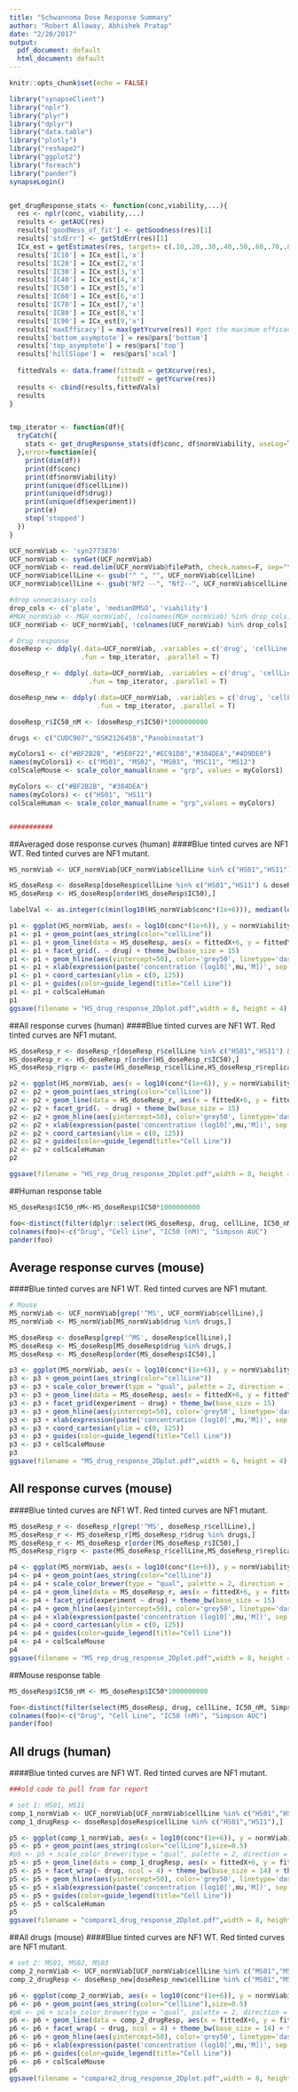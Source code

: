 ```yaml
---
title: "Schwannoma Dose Response Summary"
author: "Robert Allaway, Abhishek Pratap"
date: "2/20/2017"
output:
  pdf_document: default
  html_document: default
---
```

  
```r
knitr::opts_chunk$set(echo = FALSE)
```

```r
library("synapseClient")
library("nplr")
library("plyr")
library("dplyr")
library("data.table")
library("plotly")
library("reshape2")
library("ggplot2")
library("foreach")
library("pander")
synapseLogin()


get_drugResponse_stats <- function(conc,viability,...){
  res <- nplr(conc, viability,...)
  results <- getAUC(res)
  results['goodNess_of_fit'] <- getGoodness(res)[1]
  results['stdErr'] <- getStdErr(res)[1]
  ICx_est = getEstimates(res, targets= c(.10,.20,.30,.40,.50,.60,.70,.80,.90))
  results['IC10'] = ICx_est[1,'x']
  results['IC20'] = ICx_est[2,'x']
  results['IC30'] = ICx_est[3,'x']
  results['IC40'] = ICx_est[4,'x']
  results['IC50'] = ICx_est[5,'x']
  results['IC60'] = ICx_est[6,'x']
  results['IC70'] = ICx_est[7,'x']
  results['IC80'] = ICx_est[8,'x']
  results['IC90'] = ICx_est[9,'x']
  results['maxEfficacy'] = max(getYcurve(res)) #get the maximum efficacy of the drug
  results['bottom_asymptote'] = res@pars['bottom']
  results['top_asymptote'] = res@pars['top']
  results['hillSlope'] =  res@pars['scal']
  
  fittedVals <- data.frame(fittedX = getXcurve(res),
                           fittedY = getYcurve(res))
  results <- cbind(results,fittedVals)
  results
}


tmp_iterator <- function(df){
  tryCatch({
    stats <- get_drugResponse_stats(df$conc, df$normViability, useLog=T)  
  },error=function(e){
    print(dim(df))
    print(df$conc)
    print(df$normViability)
    print(unique(df$cellLine))
    print(unique(df$drug))
    print(unique(df$experiment))
    print(e)
    stop('stopped')
  })
}

UCF_normViab <- 'syn2773870'
UCF_normViab <- synGet(UCF_normViab)
UCF_normViab <- read.delim(UCF_normViab@filePath, check.names=F, sep="\t", header=T,stringsAsFactors = FALSE)
UCF_normViab$cellLine <- gsub("^ ", "", UCF_normViab$cellLine)
UCF_normViab$cellLine <- gsub("Nf2 --", "Nf2--", UCF_normViab$cellLine)

#drop unnecassary cols
drop_cols <- c('plate', 'medianDMSO', 'viability')
#MGH_normViab <- MGH_normViab[, !colnames(MGH_normViab) %in% drop_cols]
UCF_normViab <- UCF_normViab[, !colnames(UCF_normViab) %in% drop_cols]

# Drug response
doseResp <- ddply(.data=UCF_normViab, .variables = c('drug', 'cellLine', 'experiment'), 
                  .fun = tmp_iterator, .parallel = T)

doseResp_r <- ddply(.data=UCF_normViab, .variables = c('drug', 'cellLine', 'experiment','replicate'), 
                    .fun = tmp_iterator, .parallel = T)

doseResp_new <- ddply(.data=UCF_normViab, .variables = c('drug', 'cellLine'), 
                      .fun = tmp_iterator, .parallel = T)

doseResp_r$IC50_nM <- (doseResp_r$IC50)*1000000000

drugs <- c("CUDC907","GSK2126458","Panobinostat")

myColors1 <- c("#BF2B2B", "#5E0F22","#EC91D8","#384DEA","#4D9DE0")
names(myColors1) <- c("MS01", "MS02", "MS03", "MSC11", "MS12")
colScaleMouse <- scale_color_manual(name = "grp", values = myColors1)

myColors <- c("#BF2B2B", "#384DEA")
names(myColors) <- c("HS01", "HS11")
colScaleHuman <- scale_color_manual(name = "grp",values = myColors)


###########
```

##Averaged dose response curves (human)
####Blue tinted curves are NF1 WT. Red tinted curves are NF1 mutant. 

```r
HS_normViab <- UCF_normViab[UCF_normViab$cellLine %in% c("HS01","HS11") & UCF_normViab$drug %in% drugs,]

HS_doseResp <- doseResp[doseResp$cellLine %in% c("HS01","HS11") & doseResp$drug %in% drugs,]
HS_doseResp <- HS_doseResp[order(HS_doseResp$IC50),]

labelVal <- as.integer(c(min(log10(HS_normViab$conc*(1e+6))), median(log10(HS_normViab$conc*(1e+6))), max(log10(HS_normViab$conc*(1e+6)))))

p1 <- ggplot(HS_normViab, aes(x = log10(conc*(1e+6)), y = normViability*100)) 
p1 <- p1 + geom_point(aes_string(color="cellLine")) 
p1 <- p1 + geom_line(data = HS_doseResp, aes(x = fittedX+6, y = fittedY*100, colour = cellLine, group = cellLine))
p1 <- p1 + facet_grid(. ~ drug) + theme_bw(base_size = 15)
p1 <- p1 + geom_hline(aes(yintercept=50), color='grey50', linetype='dashed')
p1 <- p1 + xlab(expression(paste('concentration (log10[',mu,'M])', sep = ""))) + ylab('cell viability %')
p1 <- p1 + coord_cartesian(ylim = c(0, 125))
p1 <- p1 + guides(color=guide_legend(title="Cell Line"))
p1 <- p1 + colScaleHuman
p1
ggsave(filename = "HS_drug_response_2Dplot.pdf",width = 8, height = 4)
```

##All response curves (human)
####Blue tinted curves are NF1 WT. Red tinted curves are NF1 mutant. 

```r

HS_doseResp_r <- doseResp_r[doseResp_r$cellLine %in% c("HS01","HS11") & doseResp_r$drug %in% drugs,]
HS_doseResp_r <- HS_doseResp_r[order(HS_doseResp_r$IC50),]
HS_doseResp_r$grp <- paste(HS_doseResp_r$cellLine,HS_doseResp_r$replicate)

p2 <- ggplot(HS_normViab, aes(x = log10(conc*(1e+6)), y = normViability*100)) 
p2 <- p2 + geom_point(aes_string(color="cellLine")) 
p2 <- p2 + geom_line(data = HS_doseResp_r, aes(x = fittedX+6, y = fittedY*100, colour = cellLine, group = grp))
p2 <- p2 + facet_grid(. ~ drug) + theme_bw(base_size = 15)
p2 <- p2 + geom_hline(aes(yintercept=50), color='grey50', linetype='dashed')
p2 <- p2 + xlab(expression(paste('concentration (log10[',mu,'M])', sep = ""))) + ylab('cell viability %') 
p2 <- p2 + coord_cartesian(ylim = c(0, 125))
p2 <- p2 + guides(color=guide_legend(title="Cell Line"))
p2 <- p2 + colScaleHuman
p2

ggsave(filename = "HS_rep_drug_response_2Dplot.pdf",width = 8, height = 4)
```

##Human response table 

```r
HS_doseResp$IC50_nM<-HS_doseResp$IC50*1000000000

foo<-distinct(filter(dplyr::select(HS_doseResp, drug, cellLine, IC50_nM, Simpson), drug %in% c("CUDC907", "GSK2126458", "Panobinostat") & cellLine %in% c("HS01", "HS11")))
colnames(foo)<-c("Drug", "Cell Line", "IC50 (nM)", "Simpson AUC")
pander(foo)
```

## Average response curves (mouse)
####Blue tinted curves are NF1 WT. Red tinted curves are NF1 mutant. 

```r

# Mouse
MS_normViab <- UCF_normViab[grep('^MS', UCF_normViab$cellLine),]
MS_normViab <- MS_normViab[MS_normViab$drug %in% drugs,]

MS_doseResp <- doseResp[grep('^MS', doseResp$cellLine),]
MS_doseResp <- MS_doseResp[MS_doseResp$drug %in% drugs,]
MS_doseResp <- MS_doseResp[order(MS_doseResp$IC50),]

p3 <- ggplot(MS_normViab, aes(x = log10(conc*(1e+6)), y = normViability*100)) 
p3 <- p3 + geom_point(aes_string(color="cellLine")) 
p3 <- p3 + scale_color_brewer(type = "qual", palette = 2, direction = 1)
p3 <- p3 + geom_line(data = MS_doseResp, aes(x = fittedX+6, y = fittedY*100, colour = cellLine, group = cellLine))
p3 <- p3 + facet_grid(experiment ~ drug) + theme_bw(base_size = 15)
p3 <- p3 + geom_hline(aes(yintercept=50), color='grey50', linetype='dashed')
p3 <- p3 + xlab(expression(paste('concentration (log10[',mu,'M])', sep = ""))) + ylab('cell viability %') 
p3 <- p3 + coord_cartesian(ylim = c(0, 125))
p3 <- p3 + guides(color=guide_legend(title="Cell Line"))
p3 <- p3 + colScaleMouse
p3
ggsave(filename = "MS_drug_response_2Dplot.pdf",width = 6, height = 4)
```

## All response curves (mouse)
####Blue tinted curves are NF1 WT. Red tinted curves are NF1 mutant. 

```r

MS_doseResp_r <- doseResp_r[grep('^MS', doseResp_r$cellLine),]
MS_doseResp_r <- MS_doseResp_r[MS_doseResp_r$drug %in% drugs,]
MS_doseResp_r <- MS_doseResp_r[order(MS_doseResp_r$IC50),]
MS_doseResp_r$grp <- paste(MS_doseResp_r$cellLine,MS_doseResp_r$replicate)

p4 <- ggplot(MS_normViab, aes(x = log10(conc*(1e+6)), y = normViability*100)) 
p4 <- p4 + geom_point(aes_string(color="cellLine")) 
p4 <- p4 + scale_color_brewer(type = "qual", palette = 2, direction = 1)
p4 <- p4 + geom_line(data = MS_doseResp_r, aes(x = fittedX+6, y = fittedY*100, colour = cellLine, group = grp))
p4 <- p4 + facet_grid(experiment ~ drug) + theme_bw(base_size = 15)
p4 <- p4 + geom_hline(aes(yintercept=50), color='grey50', linetype='dashed')
p4 <- p4 + xlab(expression(paste('concentration (log10[',mu,'M])', sep = ""))) + ylab('cell viability %') 
p4 <- p4 + coord_cartesian(ylim = c(0, 125))
p4 <- p4 + guides(color=guide_legend(title="Cell Line"))
p4 <- p4 + colScaleMouse
p4
ggsave(filename = "MS_rep_drug_response_2Dplot.pdf",width = 8, height = 5)

```

##Mouse response table 

```r
MS_doseResp$IC50_nM <- MS_doseResp$IC50*1000000000

foo<-distinct(filter(select(MS_doseResp, drug, cellLine, IC50_nM, Simpson), drug %in% c("CUDC907", "GSK2126458", "Panobinostat") & cellLine %in% c("MS01", "MS02", "MS03", "MS11", "MS12")))
colnames(foo)<-c("Drug", "Cell Line", "IC50 (nM)", "Simpson AUC")
pander(foo)
```

## All drugs (human)
####Blue tinted curves are NF1 WT. Red tinted curves are NF1 mutant. 

```r
###old code to pull from for report

# set 1: HS01, HS11
comp_1_normViab <- UCF_normViab[UCF_normViab$cellLine %in% c("HS01","HS11"),]
comp_1_drugResp <- doseResp[doseResp$cellLine %in% c("HS01","HS11"),]

p5 <- ggplot(comp_1_normViab, aes(x = log10(conc*(1e+6)), y = normViability*100)) 
p5 <- p5 + geom_point(aes_string(color="cellLine"),size=0.5) 
#p5 <- p5 + scale_color_brewer(type = "qual", palette = 2, direction = 1)
p5 <- p5 + geom_line(data = comp_1_drugResp, aes(x = fittedX+6, y = fittedY*100, colour = cellLine, group = cellLine))
p5 <- p5 + facet_wrap(~ drug, ncol = 4) + theme_bw(base_size = 14) + theme(legend.position=c(0.85,0.08))
p5 <- p5 + geom_hline(aes(yintercept=50), color='grey50', linetype='dashed')
p5 <- p5 + xlab(expression(paste('concentration (log10[',mu,'M])', sep = ""))) + ylab('cell viability %') 
p5 <- p5 + guides(color=guide_legend(title="Cell Line"))
p5 <- p5 + colScaleHuman
p5
ggsave(filename = "compare1_drug_response_2Dplot.pdf",width = 8, height = 12)

```

##All drugs (mouse)
####Blue tinted curves are NF1 WT. Red tinted curves are NF1 mutant. 

```r

# set 2: MS01, MS02, MS03
comp_2_normViab <- UCF_normViab[UCF_normViab$cellLine %in% c("MS01","MS02","MS03"),]
comp_2_drugResp <- doseResp_new[doseResp_new$cellLine %in% c("MS01","MS02","MS03"),]

p6 <- ggplot(comp_2_normViab, aes(x = log10(conc*(1e+6)), y = normViability*100)) 
p6 <- p6 + geom_point(aes_string(color="cellLine"),size=0.5) 
#p6 <- p6 + scale_color_brewer(type = "qual", palette = 2, direction = 1)
p6 <- p6 + geom_line(data = comp_2_drugResp, aes(x = fittedX+6, y = fittedY*100, colour = cellLine, group = cellLine))
p6 <- p6 + facet_wrap( ~ drug, ncol = 4) + theme_bw(base_size = 14) + theme(legend.position=c(0.85,0.08))
p6 <- p6 + geom_hline(aes(yintercept=50), color='grey50', linetype='dashed')
p6 <- p6 + xlab(expression(paste('concentration (log10[',mu,'M])', sep = ""))) + ylab('cell viability %') 
p6 <- p6 + guides(color=guide_legend(title="Cell Line"))
p6 <- p6 + colScaleMouse
p6
ggsave(filename = "compare2_drug_response_2Dplot.pdf",width = 8, height = 12)

```
